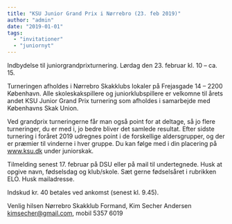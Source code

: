 ```yaml
---
title: "KSU Junior Grand Prix i Nørrebro (23. feb 2019)"
author: "admin"
date: "2019-01-01"
tags: 
  - "invitationer"
  - "juniornyt"
---
```


Indbydelse til juniorgrandprixturnering. Lørdag den 23. februar kl. 10 – ca. 15.

Turneringen afholdes i Nørrebro Skakklubs lokaler på Frejasgade 14 – 2200 København. Alle skoleskakspillere og juniorklubspillere er velkomne til årets andet KSU Junior Grand Prix turnering som afholdes i samarbejde med Københavns Skak Union.

Ved grandprix turneringerne får man også point for at deltage, så jo flere turneringer, du er med i, jo bedre bliver det samlede resultat. Efter sidste turnering i foråret 2019 udregnes point i de forskellige aldersgrupper, og der er præmier til vinderne i hver gruppe. Du kan følge med i din placering på www.ksu.dk under juniorskak.

Tilmelding senest 17. februar på DSU eller på mail til undertegnede. Husk at opgive navn, fødselsdag og klub/skole. Sæt gerne fødselsåret i rubrikken ELO. Husk mailadresse.

Indskud kr. 40 betales ved ankomst (senest kl. 9.45).

Venlig hilsen Nørrebro Skakklub Formand, Kim Secher Andersen kimsecher@gmail.com, mobil 5357 6019
